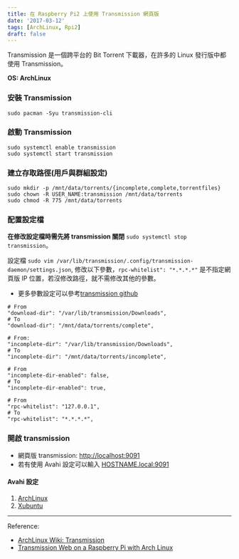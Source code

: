 ```yaml
---
title: 在 Raspberry Pi2 上使用 Transmission 網頁版
date: '2017-03-12'
tags: [ArchLinux, Rpi2]
draft: false
---
```


Transmission 是一個跨平台的 Bit Torrent 下載器，在許多的 Linux 發行版中都使用 Transmission。

**OS: ArchLinux**


### 安裝 Transmission

```
sudo pacman -Syu transmission-cli
```

### 啟動 Transmission

```
sudo systemctl enable transmission
sudo systemctl start transmission
```

### 建立存取路徑(用戶與群組設定)

```
sudo mkdir -p /mnt/data/torrents/{incomplete,complete,torrentfiles}
sudo chown -R USER_NAME:transmission /mnt/data/torrents
sudo chmod -R 775 /mnt/data/torrents
```

### 配置設定檔

**在修改設定檔時需先將 transmission 關閉** `sudo systemctl stop transmission`。

設定檔 `sudo vim /var/lib/transmission/.config/transmission-daemon/settings.json`,
修改以下參數，`rpc-whitelist": "*.*.*.*"` 是不指定網頁版 IP 位置，若沒修改路徑，就不需修改其他的參數。

- 更多參數設定可以參考[transmission github](https://github.com/transmission/transmission/wiki/Editing-Configuration-Files)

```
# From
"download-dir": "/var/lib/transmission/Downloads",
# To
"download-dir": "/mnt/data/torrents/complete",

# From:
"incomplete-dir": "/var/lib/transmission/Downloads",
# To
"incomplete-dir": "/mnt/data/torrents/incomplete",

# From
"incomplete-dir-enabled": false,
# To
"incomplete-dir-enabled": true,

# From
"rpc-whitelist": "127.0.0.1",
# To
"rpc-whitelist": "*.*.*.*",
```

### 開啟 transmission

- 網頁版 transmission: [http://localhost:9091](http://localhost:9091)
- 若有使用 Avahi 設定可以輸入 [HOSTNAME.local:9091](hostname.local:9091)

#### Avahi 設定

1. [ArchLinux](./2017-03-12-using-avahi-in-ArchLinux.1.md)
1. [Xubuntu](./2017-02-20-using-avahi-in-ubuntu.md)

---

Reference:

- [ArchLinux Wiki: Transmission](https://wiki.archlinux.org/index.php/Transmission)
- [Transmission Web on a Raspberry Pi with Arch Linux](https://raymii.org/s/blog/Transmission-Raspberry-Pi-Arch-Linux.html)
